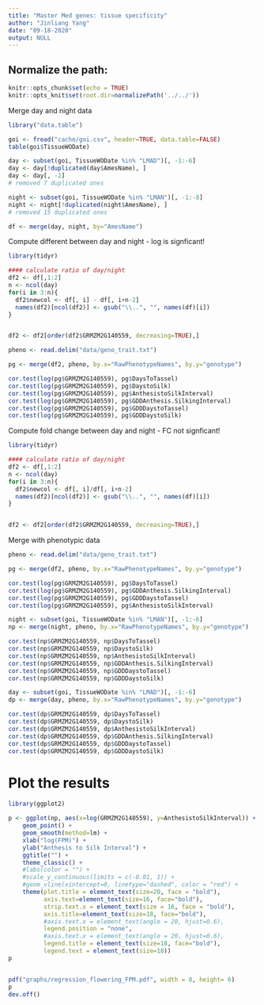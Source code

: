 ```yaml
---
title: "Master Med genes: tissue specificity"
author: "Jinliang Yang"
date: "09-18-2020"
output: NULL
---
```



## Normalize the path:

```r
knitr::opts_chunk$set(echo = TRUE) 
knitr::opts_knit$set(root.dir=normalizePath('../../')) 
```

Merge day and night data
```r
library("data.table")

goi <- fread("cache/goi.csv", header=TRUE, data.table=FALSE)
table(goi$TissueWODate)

day <- subset(goi, TissueWODate %in% "LMAD")[, -1:-6]
day <- day[!duplicated(day$AmesName), ] 
day <- day[, -2]
# removed 7 duplicated ones

night <- subset(goi, TissueWODate %in% "LMAN")[, -1:-8]
night <- night[!duplicated(night$AmesName), ] 
# removed 15 duplicated ones

df <- merge(day, night, by="AmesName")

```

Compute different between day and night
- log is signficant!

```r
library(tidyr)

#### calculate ratio of day/night
df2 <- df[,1:2]
n <- ncol(day)
for(i in 3:n){
  df2$newcol <- df[, i] - df[, i+n-2]
  names(df2)[ncol(df2)] <- gsub("\\..", "", names(df)[i])
}


df2 <- df2[order(df2$GRMZM2G140559, decreasing=TRUE),]
```


```r
pheno <- read.delim("data/geno_trait.txt")

pg <- merge(df2, pheno, by.x="RawPhenotypeNames", by.y="genotype")

cor.test(log(pg$GRMZM2G140559), pg$DaysToTassel)
cor.test(log(pg$GRMZM2G140559), pg$DaystoSilk)
cor.test(log(pg$GRMZM2G140559), pg$AnthesistoSilkInterval)
cor.test(log(pg$GRMZM2G140559), pg$GDDAnthesis.SilkingInterval)
cor.test(log(pg$GRMZM2G140559), pg$GDDDaystoTassel)
cor.test(log(pg$GRMZM2G140559), pg$GDDDaystoSilk)


```



Compute fold change between day and night
- FC not signficant!

```r
library(tidyr)

#### calculate ratio of day/night
df2 <- df[,1:2]
n <- ncol(day)
for(i in 3:n){
  df2$newcol <- df[, i]/df[, i+n-2]
  names(df2)[ncol(df2)] <- gsub("\\..", "", names(df)[i])
}


df2 <- df2[order(df2$GRMZM2G140559, decreasing=TRUE),]
```

Merge with phenotypic data

```r
pheno <- read.delim("data/geno_trait.txt")

pg <- merge(df2, pheno, by.x="RawPhenotypeNames", by.y="genotype")

cor.test(log(pg$GRMZM2G140559), pg$DaysToTassel)
cor.test(log(pg$GRMZM2G140559), pg$GDDAnthesis.SilkingInterval)
cor.test(log(pg$GRMZM2G140559), pg$GDDDaystoTassel)
cor.test(log(pg$GRMZM2G140559), pg$AnthesistoSilkInterval)

night <- subset(goi, TissueWODate %in% "LMAN")[, -1:-6]
np <- merge(night, pheno, by.x="RawPhenotypeNames", by.y="genotype")

cor.test(np$GRMZM2G140559, np$DaysToTassel)
cor.test(np$GRMZM2G140559, np$DaystoSilk)
cor.test(np$GRMZM2G140559, np$AnthesistoSilkInterval)
cor.test(np$GRMZM2G140559, np$GDDAnthesis.SilkingInterval)
cor.test(np$GRMZM2G140559, np$GDDDaystoTassel)
cor.test(np$GRMZM2G140559, np$GDDDaystoSilk)

day <- subset(goi, TissueWODate %in% "LMAD")[, -1:-6]
dp <- merge(day, pheno, by.x="RawPhenotypeNames", by.y="genotype")

cor.test(dp$GRMZM2G140559, dp$DaysToTassel)
cor.test(dp$GRMZM2G140559, dp$DaystoSilk)
cor.test(dp$GRMZM2G140559, dp$AnthesistoSilkInterval)
cor.test(dp$GRMZM2G140559, dp$GDDAnthesis.SilkingInterval)
cor.test(dp$GRMZM2G140559, dp$GDDDaystoTassel)
cor.test(dp$GRMZM2G140559, dp$GDDDaystoSilk)

```



# Plot the results

```r
library(ggplot2)

p <- ggplot(np, aes(x=log(GRMZM2G140559), y=AnthesistoSilkInterval)) +
    geom_point() +
    geom_smooth(method=lm) +
    xlab("log(FPM)") +
    ylab("Anthesis to Silk Interval") +
    ggtitle("") +
    theme_classic() +
    #labs(color = "") +
    #scale_y_continuous(limits = c(-0.01, 1)) +
    #geom_vline(xintercept=0, linetype="dashed", color = "red") +
    theme(plot.title = element_text(size=20, face = "bold"), 
          axis.text=element_text(size=16, face="bold"),
          strip.text.x = element_text(size = 16, face = "bold"),
          axis.title=element_text(size=18, face="bold"),
          #axis.text.x = element_text(angle = 20, hjust=0.6),
          legend.position = "none", 
          #axis.text.x = element_text(angle = 20, hjust=0.6),
          legend.title = element_text(size=18, face="bold"),
          legend.text = element_text(size=18))
p


pdf("graphs/regression_flowering_FPM.pdf", width = 8, height= 6)
p
dev.off()
```

